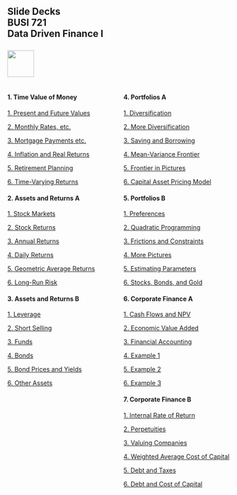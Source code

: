 ## Slide Decks<br>BUSI 721<br>Data Driven Finance I<br><br>![](RiceBusiness-transparent-logo-sm.png){height="60"}<br>

:::: {.columns}

::: {.column width="50%"}

#### 1. Time Value of Money

[1. Present and Future Values](a01-fvs-pvs.html){target="_blank"}

[2. Monthly Rates, etc.](a02-monthly-rates.html){target="_blank"}

[3. Mortgage Payments etc.](a03-mortgage-payments.html){target="_blank"}

[4. Inflation and Real Returns](a04-inflation.html){target="_blank"}

[5. Retirement Planning](a05-retirement-planning.html){target="_blank"}

[6. Time-Varying Returns](a06-different-returns.html){target="_blank"}

#### 2. Assets and Returns A

[1. Stock Markets](b01-stock-market.html){target="_blank"}

[2. Stock Returns](b02-stock-returns.html){target="_blank"}

[3. Annual Returns](b03-annual-returns.html){target="_blank"}

[4. Daily Returns](b04-daily-returns.html){target="_blank"}

[5. Geometric Average Returns](b05-geometric-average-returns.html){target="_blank"}

[6. Long-Run Risk](b06-long-run-risks.html){target="_blank"}

#### 3. Assets and Returns B

[1. Leverage](c01-leverage.html){target="_blank"}

[2. Short Selling](c02-short-sales.html){target="_blank"}

[3. Funds](c03-funds.html){target="_blank"}

[4. Bonds](c04-bonds.html){target="_blank"}

[5. Bond Prices and Yields](c05-bond-prices-and-yields.html){target="_blank"}

[6. Other Assets](c06-other-assets.html){target="_blank"}

:::


::: {.column width="50%"}

#### 4. Portfolios A

[1. Diversification](d01-diversification.html){target="_blank"}

[2. More Diversification](d02-more-diversification.html){target="_blank"}

[3. Saving and Borrowing](d03-riskfree.html){target="_blank"}

[4. Mean-Variance Frontier](d04-frontier.html){target="_blank"}

[5. Frontier in Pictures](d05-frontier-pictures.html){target="_blank"}

[6. Capital Asset Pricing Model](d06-capital-asset-pricing-model.html){target="_blank"}

#### 5. Portfolios B

[1. Preferences](e01-preferences.html){target="_blank"}

[2. Quadratic Programming](e02-quadratic-programming.html){target="_blank"}

[3. Frictions and Constraints](e03-frictions-constraints.html){target="_blank"}

[4. More Pictures](e04-more-pictures.html){target="_blank"}

[5. Estimating Parameters](e05-estimating-parameters.html){target="_blank"}

[6. Stocks, Bonds, and Gold](e06-stocks-bonds-gold.html){target="_blank"}

#### 6. Corporate Finance A

[1. Cash Flows and NPV](f01-cash-flows.html){target="_blank"}

[2. Economic Value Added](f02-eva.html){target="_blank"}

[3. Financial Accounting](f03-accounting.html){target="_blank"}

[4. Example 1](f04-example1.html){target="_blank"}

[5. Example 2](f05-example2.html){target="_blank"}

[6. Example 3](f06-example3.html){target="_blank"}

#### 7. Corporate Finance B

[1. Internal Rate of Return](g01-irr.html){target="_blank"}

[2. Perpetuities](g02-perpetuities.html){target="_blank"}

[3. Valuing Companies](g03-valuing-companies.html){target="_blank"}

[4. Weighted Average Cost of Capital](g04-wacc.html){target="_blank"}

[5. Debt and Taxes](g05-debt-taxes.html){target="_blank"}

[6. Debt and Cost of Capital](g06-debt-cost-capital.html){target="_blank"}

:::
::::